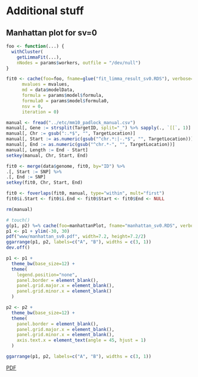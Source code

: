 # Additional stuff

## Manhattan plot for sv=0

```r

foo <- function(...) {
  withCluster(
    getLimmaFit(...), 
    nNodes = params$workers, outfile = "/dev/null")
}

fit0 <- cache(foo=foo, fname=glue("fit_limma_result_sv0.RDS"), verbose=TRUE, 
      mvalues = mvalues, 
      md = data$modelData, 
      formula = params$model$formula,
      formula0 = params$model$formula0, 
      nsv = 0, 
      iteration = 0)

manual <- fread("../etc/mm10_padlock_manual.csv")
manual[, Gene := strsplit(TargetID, split="_") %>% sapply(., `[[`, 1)]
manual[, Chr := gsub(":.*$", "", TargetLocation)]
manual[, Start := as.numeric(gsub("^chr.*:|-.*$", "", TargetLocation))]
manual[, End := as.numeric(gsub("^chr.*-", "", TargetLocation))]
manual[, Length := End - Start]
setkey(manual, Chr, Start, End)

fit0 <- merge(data$genome, fit0, by="ID") %>% 
.[, Start := SNP] %>%
.[, End := SNP]
setkey(fit0, Chr, Start, End)  

fit0 <- foverlaps(fit0, manual, type="within", mult="first")
fit0$i.Start <- fit0$i.End <- fit0$Start <- fit0$End <- NULL

rm(manual)
```

```r
# touch()
g(p1, p2) %=% cache(foo=manhattanPlot, fname="manhattan_sv0.RDS", verbose=FALSE, fit=fit0)
p1 <- p1 + ylim(-30, 30)
pdf("www/manhattan_sv0.pdf", width=7.2, height=7.2/2)
ggarrange(p1, p2, labels=c("A", "B"), widths = c(3, 1))
dev.off()

```


```r
p1 <- p1 +  
  theme_bw(base_size=12) +
  theme( 
    legend.position="none",
    panel.border = element_blank(),
    panel.grid.major.x = element_blank(),
    panel.grid.minor.x = element_blank()
  )

p2 <- p2 + 
  theme_bw(base_size=12) + 
  theme( 
    panel.border = element_blank(),
    panel.grid.major.x = element_blank(),
    panel.grid.minor.x = element_blank(),
    axis.text.x = element_text(angle = 45, hjust = 1)
  )

ggarrange(p1, p2, labels=c("A", "B"), widths = c(3, 1))
```
[PDF](www/manhattan_sv0.pdf)

